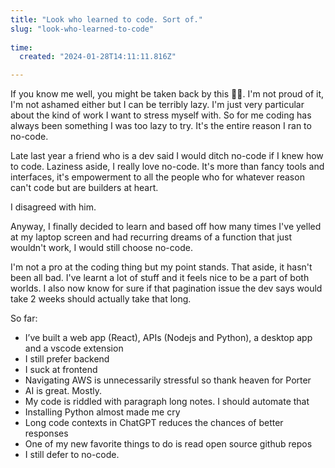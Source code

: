```yaml
---
title: "Look who learned to code. Sort of."
slug: "look-who-learned-to-code"
 
time:
  created: "2024-01-28T14:11:11.816Z"

---
```


If you know me well, you might be taken back by this ☝🏽. I'm not proud of it, I'm not ashamed either but I can be terribly lazy. I'm just very particular about the kind of work I want to stress myself with. So for me coding has always been something I was too lazy to try. It's the entire reason I ran to no-code.

Late last year a friend who is a dev said I would ditch no-code if I knew how to code. Laziness aside, I really love no-code. It's more than fancy tools and interfaces, it's empowerment to all the people who for whatever reason can't code but are builders at heart.

I disagreed with him.

Anyway, I finally decided to learn and based off how many times I've yelled at my laptop screen and had recurring dreams of a function that just wouldn't work, I would still choose no-code.

I'm not a pro at the coding thing but my point stands. That aside, it hasn't been all bad. I've learnt a lot of stuff and it feels nice to be a part of both worlds. I also now know for sure if that pagination issue the dev says would take 2 weeks should actually take that long.

So far:

- I’ve built a web app (React), APIs (Nodejs and Python), a desktop app and a vscode extension
- I still prefer backend
- I suck at frontend
- Navigating AWS is unnecessarily stressful so thank heaven for Porter
- AI is great. Mostly.
- My code is riddled with paragraph long notes. I should automate that
- Installing Python almost made me cry
- Long code contexts in ChatGPT reduces the chances of better responses
- One of my new favorite things to do is read open source github repos
- I still defer to no-code.
